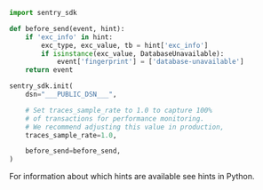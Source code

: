 ```python
import sentry_sdk

def before_send(event, hint):
    if 'exc_info' in hint:
        exc_type, exc_value, tb = hint['exc_info']
        if isinstance(exc_value, DatabaseUnavailable):
            event['fingerprint'] = ['database-unavailable']
    return event

sentry_sdk.init(
    dsn="___PUBLIC_DSN___",

    # Set traces_sample_rate to 1.0 to capture 100%
    # of transactions for performance monitoring.
    # We recommend adjusting this value in production,
    traces_sample_rate=1.0,

    before_send=before_send,
)
```

For information about which hints are available see <PlatformLink to="/configuration/filtering/#using-hints">hints in Python</PlatformLink>.
